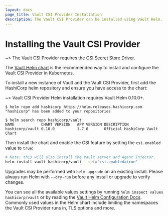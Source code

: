 ```yaml
---
layout: docs
page_title: Vault CSI Provider Installation
description: The Vault CSI Provider can be installed using Vault Helm.
---
```


# Installing the Vault CSI Provider

~> The Vault CSI Provider requires the [CSI Secret Store Driver](https://github.com/kubernetes-sigs/secrets-store-csi-driver).

The [Vault Helm chart](/docs/platform/k8s/helm) is the recommended way to
install and configure the Vault CSI Provider in Kubernetes.

To install a new instance of Vault and the Vault CSI Provider, first add the
HashiCorp helm repository and ensure you have access to the chart:

~> Vault CSI Provider Helm installation requires Vault Helm 0.10.0+.

```shell-session
$ helm repo add hashicorp https://helm.releases.hashicorp.com
"hashicorp" has been added to your repositories

$ helm search repo hashicorp/vault
NAME           	CHART VERSION	APP VERSION	DESCRIPTION
hashicorp/vault	0.10.0       	1.7.0      	Official HashiCorp Vault Chart
```

Then install the chart and enable the CSI feature by setting the
`csi.enabled` value to `true`:

```bash
# Note: this will also install the Vault server and Agent Injector.
helm install vault hashicorp/vault --set="csi.enabled=true"
```

Upgrades may be performed with `helm upgrade` on an existing install. Please
always run Helm with `--dry-run` before any install or upgrade to verify
changes.

You can see all the available values settings by running `helm inspect values hashicorp/vault` or by reading the [Vault Helm Configuration
Docs](/docs/platform/k8s/helm/configuration). Commonly used values in the Helm
chart include limiting the namespaces the Vault CSI Provider runs in, TLS options and
more.
